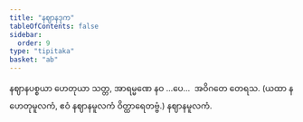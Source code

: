 ```yaml
---
title: "နဈာနဒုက"
tableOfContents: false
sidebar:
  order: 9
type: "tipitaka"
basket: "ab"
---
```



<DynamicBreadcrumb />

<Division number="510">

<Paragraph number="1757">
နဈာနပစ္စယာ ဟေတုယာ သတ္တ, အာရမ္မဏေ နဝ …ပေ…  အဝိဂတေ တေရသ.

</Paragraph>
</Division>

<Paragraph number="1758" type="center">
(ယထာ နဟေတုမူလကံ, ဧဝံ နဈာနမူလကံ ဝိတ္ထာရေတဗ္ဗံ.)



</Paragraph>

<Paragraph number="1759" type="center">
နဈာနမူလကံ.
</Paragraph>